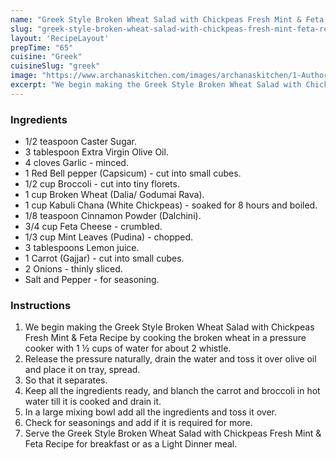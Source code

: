 ---
name: "Greek Style Broken Wheat Salad with Chickpeas Fresh Mint & Feta Recipe"
slug: "greek-style-broken-wheat-salad-with-chickpeas-fresh-mint-feta-recipe"
layout: 'RecipeLayout'
prepTime: "65"
cuisine: "Greek"
cuisineSlug: "greek"
image: "https://www.archanaskitchen.com/images/archanaskitchen/1-Author/sibyl_sunitha/Greek_Style_Broken_Wheat_Salad_with_Chickpeas_Fresh_Mint__Feta_Recipe_.jpg"
excerpt: "We begin making the Greek Style Broken Wheat Salad with Chickpeas Fresh Mint  Feta Recipe by cooking the broken wheat in a pressure cooker with 1 ½ cups of water for about 2 whistle"
---

### Ingredients

- 1/2 teaspoon Caster Sugar.
- 3 tablespoon Extra Virgin Olive Oil.
- 4 cloves Garlic - minced.
- 1 Red Bell pepper (Capsicum) - cut into small cubes.
- 1/2 cup Broccoli - cut into tiny florets.
- 1 cup Broken Wheat (Dalia/ Godumai Rava).
- 1 cup Kabuli Chana (White Chickpeas) - soaked for 8 hours and boiled.
- 1/8 teaspoon Cinnamon Powder (Dalchini).
- 3/4 cup Feta Cheese - crumbled.
- 1/3 cup Mint Leaves (Pudina) - chopped.
- 3 tablespoons Lemon juice.
- 1 Carrot (Gajjar) - cut into small cubes.
- 2 Onions - thinly sliced.
- Salt and Pepper - for seasoning.

### Instructions

1. We begin making the Greek Style Broken Wheat Salad with Chickpeas Fresh Mint & Feta Recipe by cooking the broken wheat in a pressure cooker with 1 ½ cups of water for about 2 whistle.
1. Release the pressure naturally, drain the water and toss it over olive oil and place it on tray, spread.
1. So that it separates.
1. Keep all the ingredients ready, and blanch the carrot and broccoli in hot water till it is cooked and drain it.
1. In a large mixing bowl add all the ingredients and toss it over.
1. Check for seasonings and add if it is required for more.
1. Serve the Greek Style Broken Wheat Salad with Chickpeas Fresh Mint & Feta Recipe for breakfast or as a Light Dinner meal.
